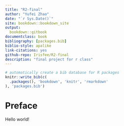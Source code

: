```yaml
--- 
title: "R2-final"
author: "Yufei Zhao"
date: "`r Sys.Date()`"
site: bookdown::bookdown_site
output: 
  bookdown::gitbook
documentclass: book
bibliography: [packages.bib]
biblio-style: apalike
link-citations: yes
github-repo: Irisfee/R2-final
description: "final project for r class"
---
```

```r
# automatically create a bib database for R packages
knitr::write_bib(c(
  .packages(), 'bookdown', 'knitr', 'rmarkdown'
), 'packages.bib')
```

# Preface

Hello world!

